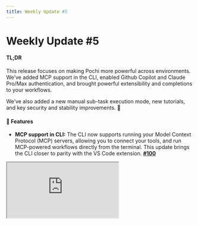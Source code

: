 ```yaml
---
title: Weekly Update #5
---
```


# Weekly Update #5

#### TL;DR

This release focuses on making Pochi more powerful across environments. We’ve added MCP support in the CLI, enabled Github Copilot and Claude Pro/Max authentication, and brought powerful extensibility and completions to your workflows. 

We’ve also added a new manual sub-task execution mode, new tutorials, and key security and stability improvements. 🙌 

#### 🚀 Features

- **MCP support in CLI:** The CLI now supports running your Model Context Protocol (MCP) servers, allowing you to connect your tools, and run MCP-powered workflows directly from the terminal. This update brings the CLI closer to parity with the VS Code extension. **[#100](https://github.com/TabbyML/pochi/issues/100)**

<div
className="w-12/15 md:ml-8 *:shadow-xl/30 *:rounded-lg"
  style={{
    position: "relative",
    paddingBottom: "53.7%",
    marginBottom: 20,
    height: 0,
    overflow: "hidden",
    maxWidth: "100%",
  }}
>
  <iframe
    src="https://drive.google.com/file/d/1V8Ut_XXM9sRdSPHhoGVhMMnJHkxeaYFp/preview"
    style={{
      position: "absolute",
      top: 0,
      left: 0,
      width: "100%",
      height: "100%",
      border: "none",
      borderRadius: "8px",
    }}
    allowFullScreen
    title="MCP Support in CLI"
  />
</div>

- **Improved VS Code Configuration Navigation:** VS Code commands like `Pochi: Open MCP Server Settings` and `Pochi: Open Custom Model Settings` now open the relevant config file and jump directly to the specific setting —rather than opening the file at the top. This makes it faster to configure custom models, MCP servers, and more. **[#301](https://github.com/TabbyML/pochi/issues/301)**

<div
className="w-12/15 md:ml-8 *:shadow-xl/30 *:rounded-lg"
  style={{
    position: "relative",
    paddingBottom: "53.7%",
    marginBottom: 20,
    height: 0,
    overflow: "hidden",
    maxWidth: "100%",
  }}
>
  <iframe
    src="https://drive.google.com/file/d/1lkBTHVXQ3RXvbjplBs-HWPQ31nvCfNRL/preview"
    style={{
      position: "absolute",
      top: 0,
      left: 0,
      width: "100%",
      height: "100%",
      border: "none",
      borderRadius: "8px",
    }}
    allowFullScreen
    title="MCP Support in CLI"
  />
</div>

- **GitHub Copilot Integration:** We’ve added support for authenticating GitHub Copilot and made it available via CLI and VS Code once logged in. This ensures users with active subscriptions can now use Copilot completions and suggestions inside Pochi’s workflows. **[#184](https://github.com/TabbyML/pochi/issues/184)**

<div
className="w-12/15 md:ml-8 *:shadow-xl/30 *:rounded-lg"
  style={{
    position: "relative",
    paddingBottom: "53.7%",
    marginBottom: 20,
    height: 0,
    overflow: "hidden",
    maxWidth: "100%",
  }}
>
  <iframe
    src="https://drive.google.com/file/d/1I5nIr75CAgD5gQmPkRdw0q8bdcvs0P6S/preview"
    style={{
      position: "absolute",
      top: 0,
      left: 0,
      width: "100%",
      height: "100%",
      border: "none",
      borderRadius: "8px",
    }}
    allowFullScreen
    title="Github Copilot Integration"
  />
</div>

- **Claude Pro / Max Authentication:** We’ve released support for users to connect their existing Claude Pro/Max subscriptions via OAuth for both CLI and VSCode. **[#61](https://github.com/TabbyML/pochi/issues/61), [#306](https://github.com/TabbyML/pochi/issues/306)** 
  <div className="w-12/15 md:ml-8 *:shadow-xl/30 *:rounded-lg">![Claude Support](./images/claude-support.png)</div>


#### ✨ Enhancements

- **Manual Execution Mode for Sub-Tasks:** Sub-tasks created with `newTask` can now be run in a manual, step-by-step mode avoiding large unmoderated changes to your codebases in your sensitive workflows. **[#300](https://github.com/TabbyML/pochi/issues/300)**


<div
className="w-12/15 md:ml-8 *:shadow-xl/30 *:rounded-lg"
  style={{
    position: "relative",
    paddingBottom: "53.7%",
    marginBottom: 20,
    height: 0,
    overflow: "hidden",
    maxWidth: "100%",
  }}
>
  <iframe
    src="https://drive.google.com/file/d/1AwiwI9uIv4Rf_r1rolCLMW38wWVZHP2y/preview"
    style={{
      position: "absolute",
      top: 0,
      left: 0,
      width: "100%",
      height: "100%",
      border: "none",
      borderRadius: "8px",
    }}
    allowFullScreen
    title="Manual Execution for Sub-tasks"
  />
</div>

- **Enhanced Gemini Model Support:** We've improved existing image input capabilities with added PDF and video inputs, providing richer multimodal workflows with Gemini models. **[#219](https://github.com/TabbyML/pochi/issues/219)**

- **Malformed Custom Agents in VSCode Settings:** Previously ignored malformed agent files (e.g., with YAML parsing errors) are now displayed in the settings UI with a clear warning, making it easier to debug and fix broken custom agent configurations. **[#391](https://github.com/TabbyML/pochi/issues/391)**, **[#415](https://github.com/TabbyML/pochi/issues/415)**

#### 📖 Resources

- [How to Connect Pochi to Your Self-Hosted Tabby Server](https://docs.getpochi.com/tutorials/connect-to-tabby-server/)
- [How to Build a Custom MCP Server to Query Supabase with Natural Language](https://docs.getpochi.com/tutorials/supabase-mcp-server/)
